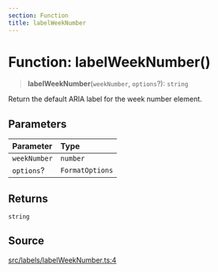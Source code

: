 ```yaml
---
section: Function
title: labelWeekNumber
---
```


# Function: labelWeekNumber()

> **labelWeekNumber**(`weekNumber`, `options`?): `string`

Return the default ARIA label for the week number element.

## Parameters

| Parameter | Type |
| :------ | :------ |
| `weekNumber` | `number` |
| `options`? | `FormatOptions` |

## Returns

`string`

## Source

[src/labels/labelWeekNumber.ts:4](https://github.com/gpbl/react-day-picker/blob/45cca307e/src/labels/labelWeekNumber.ts#L4)
